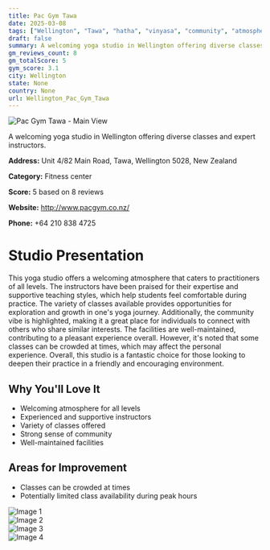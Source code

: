 ```yaml
---
title: Pac Gym Tawa
date: 2025-03-08
tags: ["Wellington", "Tawa", "hatha", "vinyasa", "community", "atmosphere", "Wellington"]  
draft: false
summary: A welcoming yoga studio in Wellington offering diverse classes and expert instructors.
gm_reviews_count: 8
gm_totalScore: 5
gym_score: 3.1
city: Wellington
state: None
country: None
url: Wellington_Pac_Gym_Tawa
---
```


<div className="aspect-[16/9] relative my-8">
  <img 
    src="https://lh5.googleusercontent.com/p/AF1QipPogXKz2bO6aJGK7GkHJsIhyeUioQROsjk0vznq=w1920-h1080-k-no"
    alt="Pac Gym Tawa - Main View"
    className="object-cover absolute inset-0 w-full h-full rounded-lg"
  />
</div>

A welcoming yoga studio in Wellington offering diverse classes and expert instructors.

**Address:** Unit 4/82 Main Road, Tawa, Wellington 5028, New Zealand

**Category:** Fitness center

**Score:** 5 based on 8 reviews

**Website:** http://www.pacgym.co.nz/

**Phone:** +64 210 838 4725

# Studio Presentation

This yoga studio offers a welcoming atmosphere that caters to practitioners of all levels. The instructors have been praised for their expertise and supportive teaching styles, which help students feel comfortable during practice. The variety of classes available provides opportunities for exploration and growth in one's yoga journey. Additionally, the community vibe is highlighted, making it a great place for individuals to connect with others who share similar interests.
The facilities are well-maintained, contributing to a pleasant experience overall. However, it's noted that some classes can be crowded at times, which may affect the personal experience.
Overall, this studio is a fantastic choice for those looking to deepen their practice in a friendly and encouraging environment.

## Why You'll Love It

- Welcoming atmosphere for all levels
- Experienced and supportive instructors
- Variety of classes offered
- Strong sense of community
- Well-maintained facilities

## Areas for Improvement

- Classes can be crowded at times
- Potentially limited class availability during peak hours

<div className="grid grid-cols-1 xl:grid-cols-2 gap-4 my-8">
<div className="aspect-[4/3] relative"><img src="https://lh3.googleusercontent.com/p/AF1QipPtq7GDhEISZ_ehSFX8zU2Y53JsmcZEOM5HH_ob=w1920-h1080-k-no" alt="Image 1" className="object-cover absolute inset-0 w-full h-full rounded-lg" /></div>
<div className="aspect-[4/3] relative"><img src="https://lh5.googleusercontent.com/p/AF1QipMHcGyChNPkwkEkaddgafM3pb4n5CS_uV1xGSqC=w1920-h1080-k-no" alt="Image 2" className="object-cover absolute inset-0 w-full h-full rounded-lg" /></div>
<div className="aspect-[4/3] relative"><img src="https://lh5.googleusercontent.com/p/AF1QipNXuWnIvQZUOFJPctQA97tFRZZJIOJFeDvM4jBz=w1920-h1080-k-no" alt="Image 3" className="object-cover absolute inset-0 w-full h-full rounded-lg" /></div>
<div className="aspect-[4/3] relative"><img src="https://lh5.googleusercontent.com/p/AF1QipNOBemoiy8E4hVmIv9__vRAbK3k-TNnFJQWwYJf=w1920-h1080-k-no" alt="Image 4" className="object-cover absolute inset-0 w-full h-full rounded-lg" /></div>
</div>